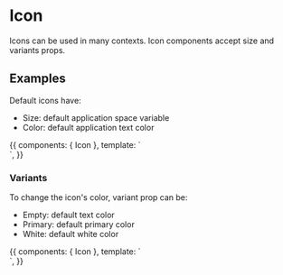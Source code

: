 

<Meta title="Components|Icons" component={Icon} />

# Icon

Icons can be used in many contexts. Icon components accept size and variants props.

## Examples
Default icons have:
* Size: default application space variable
* Color: default application text color

<Preview>
  <Story name="Default" parameters={{ decorators: [withA11y] }} inline={true}>
    {{
      components: { Icon },
      template: `
        <div class="row-items">
          <Icon icon="face"></Icon>
          <Icon icon="done"></Icon>
          <Icon icon="list"></Icon>
        </div>
      `,
    }}
  </Story>
</Preview>


### Variants
To change the icon's color, variant prop can be:
* Empty: default text color
* Primary: default primary color
* White: default white color

<Preview>
  <Story name="Variants" parameters={{ decorators: [withA11y] }} inline={true}>
    {{
      components: { Icon },
      template: `
        <div>
          <div class="row-items">
            <Icon icon="face"></Icon>
            <Icon icon="done"></Icon>
            <Icon icon="list"></Icon>
          </div>
          <div class="row-items">
            <Icon icon="face" variant="primary"></Icon>
            <Icon icon="done" variant="primary"></Icon>
            <Icon icon="list" variant="primary"></Icon>
          </div>
          <div class="row-items" style='background-color: var(--primary-color)'>
            <Icon icon="face" variant="white"></Icon>
            <Icon icon="done" variant="white"></Icon>
            <Icon icon="list" variant="white"></Icon>
          </div>
        </div>
      `,
    }}
  </Story>
</Preview>